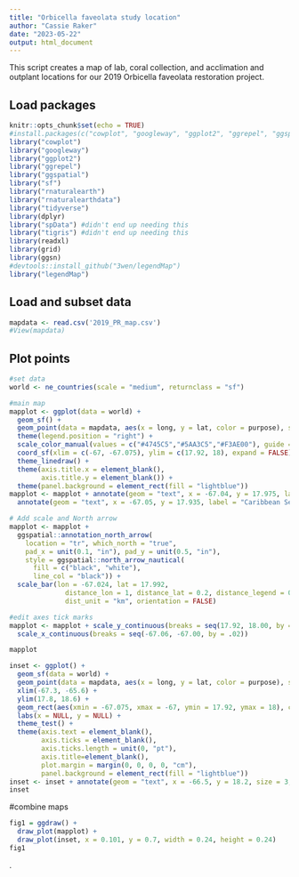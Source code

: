 ```yaml
---
title: "Orbicella faveolata study location"
author: "Cassie Raker"
date: "2023-05-22"
output: html_document
---
```

This script creates a map of lab, coral collection, and acclimation and outplant locations for our 2019 Orbicella faveolata restoration project. 

## Load packages 
```r
knitr::opts_chunk$set(echo = TRUE)
#install.packages(c("cowplot", "googleway", "ggplot2", "ggrepel", "ggspatial", "libwgeom", "sf", "rnaturalearth", "rnaturalearthdata", "spData", "tigris", ggsn"))
library("cowplot")
library("googleway")
library("ggplot2")
library("ggrepel")
library("ggspatial")
library("sf")
library("rnaturalearth")
library("rnaturalearthdata")
library("tidyverse")
library(dplyr)
library("spData") #didn't end up needing this
library("tigris") #didn't end up needing this
library(readxl)
library(grid)
library(ggsn)
#devtools::install_github("3wen/legendMap")
library("legendMap")
```

## Load and subset data 
```r
mapdata <- read.csv('2019_PR_map.csv')
#View(mapdata)
```

## Plot points 
```r
#set data
world <- ne_countries(scale = "medium", returnclass = "sf")

#main map
mapplot <- ggplot(data = world) +
  geom_sf() +
  geom_point(data = mapdata, aes(x = long, y = lat, color = purpose), size = 4) +
  theme(legend.position = "right") +
  scale_color_manual(values = c("#4745C5","#5AA3C5","#F3AE00"), guide = guide_legend(reverse=TRUE), name = "Study Locations", labels = c("Mario Reef: caging and outplanting", "Turrumote Reef: coral collection", "UPR Isla Mayagues Laboratories")) +
  coord_sf(xlim = c(-67, -67.075), ylim = c(17.92, 18), expand = FALSE) +
  theme_linedraw() +
  theme(axis.title.x = element_blank(),
        axis.title.y = element_blank()) +
  theme(panel.background = element_rect(fill = "lightblue"))
mapplot <- mapplot + annotate(geom = "text", x = -67.04, y = 17.975, label = "Puerto Rico") +
  annotate(geom = "text", x = -67.05, y = 17.935, label = "Caribbean Sea")

# Add scale and North arrow
mapplot <- mapplot +
  ggspatial::annotation_north_arrow(
    location = "tr", which_north = "true",
    pad_x = unit(0.1, "in"), pad_y = unit(0.5, "in"),
    style = ggspatial::north_arrow_nautical(
      fill = c("black", "white"),
      line_col = "black")) +
  scale_bar(lon = -67.024, lat = 17.992, 
              distance_lon = 1, distance_lat = 0.2, distance_legend = 0.5, 
              dist_unit = "km", orientation = FALSE)

#edit axes tick marks
mapplot <- mapplot + scale_y_continuous(breaks = seq(17.92, 18.00, by = .02)) +
  scale_x_continuous(breaks = seq(-67.06, -67.00, by = .02))

mapplot
```

```r
inset <- ggplot() + 
  geom_sf(data = world) +
  geom_point(data = mapdata, aes(x = long, y = lat, color = purpose), size = 1, color = c("#F3AE00","#5AA3C5","#4745C5")) +
  xlim(-67.3, -65.6) +
  ylim(17.8, 18.6) +
  geom_rect(aes(xmin = -67.075, xmax = -67, ymin = 17.92, ymax = 18), color = "red", fill = NA) +
  labs(x = NULL, y = NULL) +
  theme_test() + 
  theme(axis.text = element_blank(),
        axis.ticks = element_blank(),
        axis.ticks.length = unit(0, "pt"),
        axis.title=element_blank(),
        plot.margin = margin(0, 0, 0, 0, "cm"),
        panel.background = element_rect(fill = "lightblue"))
inset <- inset + annotate(geom = "text", x = -66.5, y = 18.2, size = 3, label = "Puerto Rico")
inset
```

#combine maps 
```r
fig1 = ggdraw() +
  draw_plot(mapplot) +
  draw_plot(inset, x = 0.101, y = 0.7, width = 0.24, height = 0.24)
fig1
```








































.
